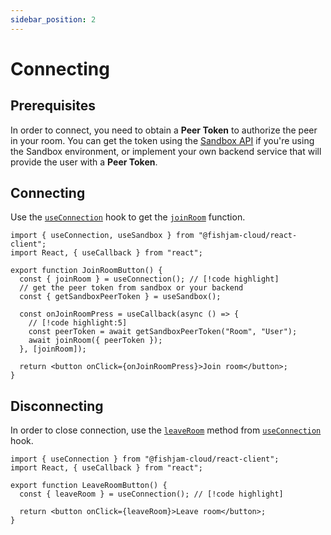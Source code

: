 ```yaml
---
sidebar_position: 2
---
```


# Connecting

## Prerequisites

In order to connect, you need to obtain a **Peer Token** to authorize the peer in your room.
You can get the token using the [Sandbox API](../../how-to/features/sandbox-api-testing) if you're using the Sandbox environment, or implement your own backend service that will provide the user with a **Peer Token**.

## Connecting

Use the [`useConnection`](../../api/web/functions/useConnection) hook to get
the [`joinRoom`](../../api/web/functions/useConnection#joinroom) function.

```tsx
import { useConnection, useSandbox } from "@fishjam-cloud/react-client";
import React, { useCallback } from "react";

export function JoinRoomButton() {
  const { joinRoom } = useConnection(); // [!code highlight]
  // get the peer token from sandbox or your backend
  const { getSandboxPeerToken } = useSandbox();

  const onJoinRoomPress = useCallback(async () => {
    // [!code highlight:5]
    const peerToken = await getSandboxPeerToken("Room", "User");
    await joinRoom({ peerToken });
  }, [joinRoom]);

  return <button onClick={onJoinRoomPress}>Join room</button>;
}
```

## Disconnecting

In order to close connection, use the [`leaveRoom`](../../api/web/functions/useConnection#leaveroom) method
from [`useConnection`](../../api/web/functions/useConnection) hook.

```tsx
import { useConnection } from "@fishjam-cloud/react-client";
import React, { useCallback } from "react";

export function LeaveRoomButton() {
  const { leaveRoom } = useConnection(); // [!code highlight]

  return <button onClick={leaveRoom}>Leave room</button>;
}
```
